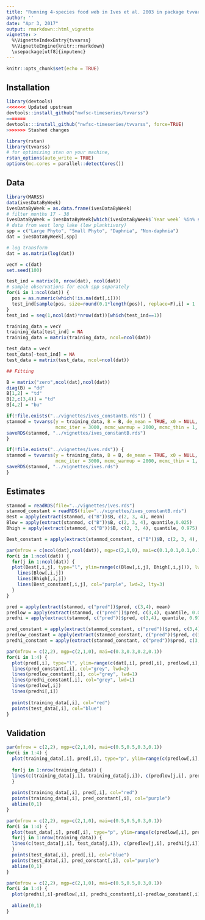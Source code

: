 ```yaml
---
title: "Running 4-species food web in Ives et al. 2003 in package tvvarss"
author: ''
date: "Apr 3, 2017"
output: rmarkdown::html_vignette
vignette: >
  %\VignetteIndexEntry{tvvarss}
  %\VignetteEngine{knitr::rmarkdown}
  \usepackage[utf8]{inputenc}
---
```


```r
knitr::opts_chunk$set(echo = TRUE)
```

## Installation

```r
library(devtools)
<<<<<<< Updated upstream
devtools::install_github("nwfsc-timeseries/tvvarss")
=======
devtools:::install_github("nwfsc-timeseries/tvvarss", force=TRUE)
>>>>>>> Stashed changes
```

```r
library(rstan)
library(tvvarss)
# for optimizing stan on your machine,
rstan_options(auto_write = TRUE)
options(mc.cores = parallel::detectCores())
```

## Data

```r
library(MARSS)
data(ivesDataByWeek)
ivesDataByWeek = as.data.frame(ivesDataByWeek)
# filter months 17 - 38
ivesDataByWeek = ivesDataByWeek[which(ivesDataByWeek$`Year week` %in% seq(17,37)),]
# data from west long lake (low planktivory)
spp = c("Large Phyto", "Small Phyto", "Daphnia", "Non-daphnia")
dat = ivesDataByWeek[,spp]

# log transform
dat = as.matrix(log(dat))
```

```r
vecY = c(dat)
set.seed(100)

test_ind = matrix(0, nrow(dat), ncol(dat))
# sample observations for each spp separately
for(i in 1:ncol(dat)) {
  pos = as.numeric(which(!is.na(dat[,i])))
  test_ind[sample(pos, size=round(0.1*length(pos)), replace=F),i] = 1
}
test_ind = seq(1,ncol(dat)*nrow(dat))[which(test_ind==1)]

training_data = vecY
training_data[test_ind] = NA
training_data = matrix(training_data, ncol=ncol(dat))

test_data = vecY
test_data[-test_ind] = NA
test_data = matrix(test_data, ncol=ncol(dat))
```


```r
## Fitting

B = matrix("zero",ncol(dat),ncol(dat))
diag(B) = "dd"
B[1,2] = "td"
B[2,c(3,4)] = "td"
B[4,2] = "bu"
```

```r
if(!file.exists("../vignettes/ives_constantB.rds")) {
stanmod = tvvarss(y = training_data, B = B, de_mean = TRUE, x0 = NULL, shared_q = NULL, shared_r = NULL,
                  mcmc_iter = 3000, mcmc_warmup = 2000, mcmc_thin = 1, mcmc_chain = 3, dynamicB=FALSE)
saveRDS(stanmod, "../vignettes/ives_constantB.rds")
}

if(!file.exists("../vignettes/ives.rds")) {
stanmod = tvvarss(y = training_data, B = B, de_mean = TRUE, x0 = NULL, shared_q = NULL, shared_r = NULL,
                  mcmc_iter = 3000, mcmc_warmup = 2000, mcmc_thin = 1, mcmc_chain = 3)
saveRDS(stanmod, "../vignettes/ives.rds")
}
```

## Estimates

```r
stanmod = readRDS(file="../vignettes/ives.rds")
stanmod_constant = readRDS(file="../vignettes/ives_constantB.rds")
Best = apply(extract(stanmod, c("B"))$B, c(2, 3, 4), mean)
Blow = apply(extract(stanmod, c("B"))$B, c(2, 3, 4), quantile,0.025)
Bhigh = apply(extract(stanmod, c("B"))$B, c(2, 3, 4), quantile, 0.975)

Best_constant = apply(extract(stanmod_constant, c("B"))$B, c(2, 3, 4), mean)

par(mfrow = c(ncol(dat),ncol(dat)), mgp=c(2,1,0), mai=c(0.1,0.1,0.1,0.1))
for(i in 1:ncol(dat)) {
  for(j in 1:ncol(dat)) {
  plot(Best[,i,j], type="l", ylim=range(c(Blow[,i,j], Bhigh[,i,j])), lwd=3)
    lines(Blow[,i,j])
    lines(Bhigh[,i,j])
    lines(Best_constant[,i,j], col="purple", lwd=2, lty=3)
  }
}
```
 
\break

```r
pred = apply(extract(stanmod, c("pred"))$pred, c(3,4), mean)
predlow = apply(extract(stanmod, c("pred"))$pred, c(3,4), quantile, 0.025)
predhi = apply(extract(stanmod, c("pred"))$pred, c(3,4), quantile, 0.975)

pred_constant = apply(extract(stanmod_constant, c("pred"))$pred, c(3,4), mean)
predlow_constant = apply(extract(stanmod_constant, c("pred"))$pred, c(3,4), quantile, 0.025)
predhi_constant = apply(extract(stanmod_constant, c("pred"))$pred, c(3,4), quantile, 0.975)

par(mfrow = c(2,2), mgp=c(2,1,0), mai=c(0.3,0.3,0.2,0.1))
for(i in 1:4) {
  plot(pred[,i], type="l", ylim=range(c(dat[,i], pred[,i], predlow[,i], predhi[,i]), na.rm=T), lwd=2, main = spp[i])
  lines(pred_constant[,i], col="grey", lwd=2)
  lines(predlow_constant[,i], col="grey", lwd=1)
  lines(predhi_constant[,i], col="grey", lwd=1)  
  lines(predlow[,i])
  lines(predhi[,i])  
  
  points(training_data[,i], col="red")
  points(test_data[,i], col="blue")
}
```

\break  

## Validation

```r
par(mfrow = c(2,2), mgp=c(2,1,0), mai=c(0.5,0.5,0.3,0.1))
for(i in 1:4) {
  plot(training_data[,i], pred[,i], type="p", ylim=range(c(predlow[,i], pred[,i], predhi[,i]), na.rm=T), ylab="Predicted", xlab="Observed",col="white", main=spp[i])
  
  for(j in 1:nrow(training_data)) {
  lines(c(training_data[j,i], training_data[j,i]), c(predlow[j,i], predhi[j,i]), col="grey")
  }
  
  points(training_data[,i], pred[,i], col="red")
  points(training_data[,i], pred_constant[,i], col="purple")
  abline(0,1)
}
```


```r

par(mfrow = c(2,2), mgp=c(2,1,0), mai=c(0.5,0.5,0.3,0.1))
for(i in 1:4) {
  plot(test_data[,i], pred[,i], type="p", ylim=range(c(predlow[,i], pred[,i], predhi[,i]), na.rm=T), ylab="Predicted", xlab="Observed",col="white", main=spp[i])
  for(j in 1:nrow(training_data)) {
  lines(c(test_data[j,i], test_data[j,i]), c(predlow[j,i], predhi[j,i]), col="grey")
  }
  points(test_data[,i], pred[,i], col="blue")
  points(test_data[,i], pred_constant[,i], col="purple")
  abline(0,1)
}
```


```r

par(mfrow = c(2,2), mgp=c(2,1,0), mai=c(0.5,0.5,0.3,0.1))
for(i in 1:4) {
  plot(predhi[,i]-predlow[,i], predhi_constant[,i]-predlow_constant[,i], type="p", xlab="Dynamic B", ylab="Static B", main=spp[i])
  
  abline(0,1)
}
```
